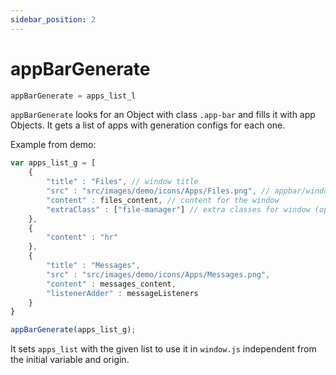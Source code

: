 ```yaml
---
sidebar_position: 2
---
```

# appBarGenerate

```js
appBarGenerate = apps_list_l
```

`appBarGenerate` looks for an Object with class `.app-bar` and fills it with app Objects. It gets a list of apps with generation configs for each one.

Example from demo:
```js
var apps_list_g = [
	{
		"title" : "Files", // window title
		"src" : "src/images/demo/icons/Apps/Files.png", // appbar/window icon
		"content" : files_content, // content for the window
		"extraClass" : ["file-manager"] // extra classes for window (optional)
	},
    {
        "content" : "hr"
    },
    {
		"title" : "Messages",
		"src" : "src/images/demo/icons/Apps/Messages.png",
		"content" : messages_content,
		"listenerAdder" : messageListeners
	}
}

appBarGenerate(apps_list_g);
```

It sets `apps_list` with the given list to use it in `window.js` independent from the initial variable and origin.
